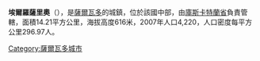 '''埃爾羅薩里奧'''（{{lang-es|El Rosario}}），是[[薩爾瓦多|薩爾瓦多]]的城鎮，位於該國中部，由[[庫斯卡特蘭省|庫斯卡特蘭省]]負責管轄，面積14.21平方公里，海拔高度616米，2007年人口4,220，人口密度每平方公里296.97人。

{{Coord|13|40|N|88|58|W|display=title}}

{{ElSalvador-geo-stub}}
[[Category:薩爾瓦多城市|Category:薩爾瓦多城市]]